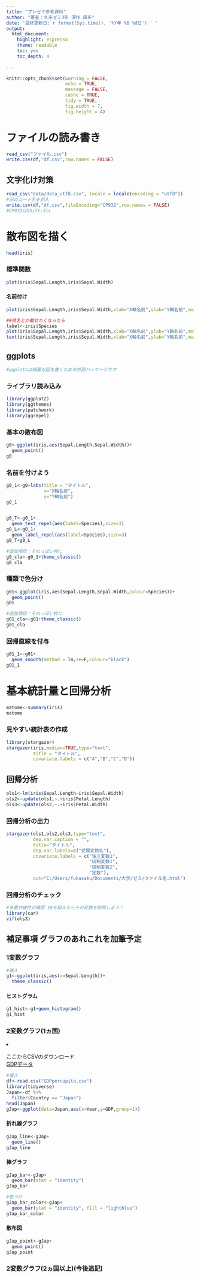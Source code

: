 ---
title: "プレゼミ参考資料"
author: "著者：久米ゼミ3年 深作 輝多"
date: "最終更新日:`r format(Sys.time(), '%Y年 %B %d日') ` "
output:
  html_document:
    highlight: espresso
    theme: readable
    toc: yes
    toc_depth: 4
    
---

```{r include = FALSE}
knitr::opts_chunk$set(warning = FALSE, 
                      echo = TRUE, 
                      message = FALSE,
                      cashe = TRUE,
                      tidy = TRUE,
                      fig.width = 7,
                      fig.height = 4)
```

# ファイルの読み書き 

```{r, eval = FALSE}

read_csv("ファイル.csv")
write.csv(df,"df.csv",row.names = FALSE)
```

## 文字化け対策

```{r,eval = FALSE}
read_csv("data/data_utf8.csv", locale = locale(encoding = "utf8"))
#元のコード名を記入
write.csv(df,"df.csv",fileEncoding="CP932",row.names = FALSE)
#CP932はShift-Jis
```


# 散布図を描く
```{r}
head(iris)
```

### 標準関数

```{r}
plot(iris$Sepal.Length,iris$Sepal.Width)
```

#### 名前付け
```{r}
plot(iris$Sepal.Length,iris$Sepal.Width,xlab="X軸名前",ylab="Y軸名前",main="タイトル")

##県名とか載せたくなったら
label<-iris$Species
plot(iris$Sepal.Length,iris$Sepal.Width,xlab="X軸名前",ylab="Y軸名前",main="タイトル",type="n")
text(iris$Sepal.Length,iris$Sepal.Width,xlab="X軸名前",ylab="Y軸名前",main="タイトル",label)
```



## ggplots
```{r}
#ggplotsは綺麗な図を書くための外部パッケージです
```


### ライブラリ読み込み
```{r}
library(ggplot2)
library(ggthemes)
library(patchwork)
library(ggrepel)
```


### 基本の散布図
```{r}
g0<-ggplot(iris,aes(Sepal.Length,Sepal.Width))+
  geom_point()
g0
```


### 名前を付けよう
```{r}
g0_1<-g0+labs(title = "タイトル",
              x="X軸名前",
              y="Y軸名前")
g0_1


g0_T<-g0_1+
  geom_text_repel(aes(label=Species),size=3)
g0_L<-g0_1+
  geom_label_repel(aes(label=Species),size=3)
g0_T+g0_L

#追加項目：それっぽい枠に
g0_cla<-g0_1+theme_classic()
g0_cla
```

### 種類で色分け
```{r}
g01<-ggplot(iris,aes(Sepal.Length,Sepal.Width,colour=Species))+
  geom_point()
g01

#追加項目：それっぽい枠に
g01_cla<-g01+theme_classic()
g01_cla
```

### 回帰直線を付与
```{r}
g01_1<-g01+
  geom_smooth(method = lm,se=F,colour="black")
g01_1
```

# 基本統計量と回帰分析

```{r}
matome<-summary(iris)
matome
```

### 見やすい統計表の作成

```{r}
library(stargazer)
stargazer(iris,median=TRUE,type="text",
          title = "タイトル",
          covariate.labels = c("A","B","C","D"))
```


## 回帰分析
```{r}
ols1<-lm(iris$Sepal.Length~iris$Sepal.Width)
ols2<-update(ols1,~.+iris$Petal.Length)
ols3<-update(ols2,~.+iris$Petal.Width)
```

### 回帰分析の出力

```{r}
stargazer(ols1,ols2,ols3,type="text",
          dep.var.caption = "",
          title="タイトル",
          dep.var.labels=c("従属変数名"),
          covariate.labels = c("独立変数1",
                               "統制変数1",
                               "統制変数2",
                               "定数"),
          out="C:/Users/fukasaku/Documents/大学/ゼミ/ファイル名.html")
```



### 回帰分析のチェック
```{r}
#多重共線性の確認 10を超えたらその変数を削除しよう！
library(car)
vif(ols3)
```

## 補足事項 **グラフのあれこれを加筆予定**

### 1変数グラフ

```{r}
#導入
g1<-ggplot(iris,aes(x=Sepal.Length))+
  theme_classic()
```



#### ヒストグラム
```{r}
g1_hist<-g1+geom_histogram()
g1_hist
```



### 2変数グラフ(1ヵ国)


<li>ここからCSVのダウンロード<br><a href="https://drive.google.com/file/d/1GsynIGGdGTJLMGBouuD5MsgLvbPkIt_h/view">
GDPデータ</a>

```{r}
#導入
df<-read.csv("GDPpercapita.csv")
library(tidyverse)
Japan<-df %>% 
  filter(Country == "Japan")
head(Japan)
gJap<-ggplot(data=Japan,aes(x=Year,y=GDP,group=1))

```

#### 折れ線グラフ
```{r}
gJap_line<-gJap+
  geom_line()
gJap_line
```

#### 棒グラフ
```{r}
gJap_bar<-gJap+
  geom_bar(stat = "identity")
gJap_bar

#色つけ
gJap_bar_color<-gJap+
  geom_bar(stat = "identity", fill = "lightblue")
gJap_bar_color
```

#### 散布図
```{r}
gJap_point<-gJap+
  geom_point()
gJap_point
```



### 2変数グラフ(2ヵ国以上)(今後追記)
